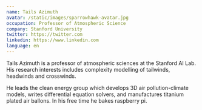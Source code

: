 ```yaml
---
name: Tails Azimuth
avatar: /static/images/sparrowhawk-avatar.jpg
occupation: Professor of Atmospheric Science
company: Stanford University
twitter: https://twitter.com
linkedin: https://www.linkedin.com
language: en
---
```


Tails Azimuth is a professor of atmospheric sciences at the Stanford AI Lab. His research interests includes complexity modelling of tailwinds, headwinds and crosswinds.

He leads the clean energy group which develops 3D air pollution-climate models, writes differential equation solvers, and manufactures titanium plated air ballons. In his free time he bakes raspberry pi.
